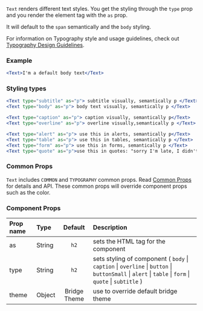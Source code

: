 


`Text` renders different text styles. You get the styling through the `type` prop and you render the element tag with the `as` prop. 

It will default to the `span` semantically and the `body` styling.

For information on Typography style and usage guidelines, check out [Typography Design Guidelines](/design/typography).

### Example

```jsx live
<Text>I'm a default body text</Text>
```

### Styling types

```jsx live
<Text type="subtitle" as="p"> subtitle visually, semantically p </Text>
<Text type="body" as="p"> body text visually, semantically p </Text>

<Text type="caption" as="p"> caption visually, semantically p</Text>
<Text type="overline" as="p"> overline visually,semantically p </Text>

<Text type="alert" as="p"> use this in alerts, semantically p</Text>
<Text type="table" as="p"> use this in tables, semantically p </Text>
<Text type="form" as="p"> use this in forms, semantically p </Text>
<Text type="quote" as="p">use this in quotes: "sorry I'm late, I didn't want to come", semantically p</Text>
```

### Common Props
`Text` includes `COMMON` and `TYPOGRAPHY` common props. Read [Common Props](/components/common-props) for details and API. These common props will override component props such as the color.

### Component Props

| Prop name | Type | Default | Description |
| :- | :- | :-: | :- |
| as | String | `h2` | sets the HTML tag for the component |
| type | String | `h2` | sets styling of component ( `body` &#124; `caption` &#124; `overline` &#124; `button` &#124; `buttonSmall` &#124; `alert` &#124; `table` &#124; `form` &#124; `quote` &#124; `subtitle` ) |
| theme | Object | Bridge Theme | use to override default bridge theme|
